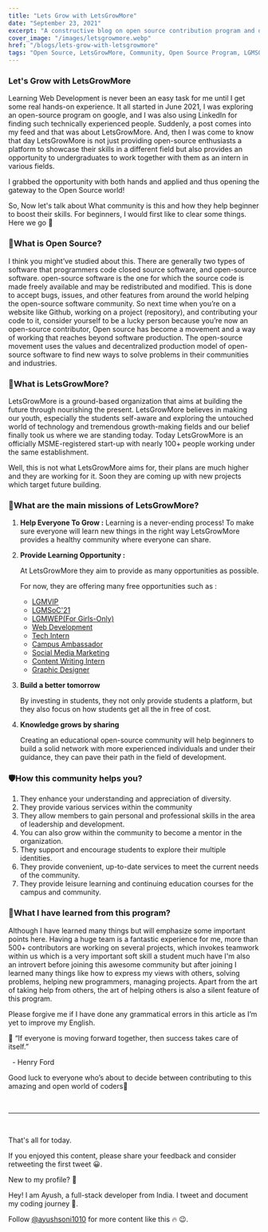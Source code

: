 ```yaml
---
title: "Lets Grow with LetsGrowMore"
date: "September 23, 2021"
excerpt: "A constructive blog on open source contribution program and other opportunities"
cover_image: "/images/letsgrowmore.webp"
href: "/blogs/lets-grow-with-letsgrowmore"
tags: "Open Source, LetsGrowMore, Community, Open Source Program, LGMSOC'21"
---
```


### **Let's Grow with LetsGrowMore**

Learning Web Development is never been an easy task for me until I get some real hands-on experience. It all started in June 2021, I was exploring an open-source program on google, and I was also using LinkedIn for finding such technically experienced people. Suddenly, a post comes into my feed and that was about LetsGrowMore. And, then I was come to know that day LetsGrowMore is not just providing open-source enthusiasts a platform to showcase their skills in a different field but also provides an opportunity to undergraduates to work together with them as an intern in various fields.

I grabbed the opportunity with both hands and applied and thus opening the gateway to the Open Source world!

So, Now let's talk about What community is this and how they help beginner to boost their skills. For beginners, I would first like to clear some things. Here we go 🚀

### **🤔What is Open Source?**

I think you might’ve studied about this. There are generally two types of software that programmers code closed source software, and open-source software. open-source software is the one for which the source code is made freely available and may be redistributed and modified. This is done to accept bugs, issues, and other features from around the world helping the open-source software community. So next time when you’re on a website like Github, working on a project (repository), and contributing your code to it, consider yourself to be a lucky person because you’re now an open-source contributor, Open source has become a movement and a way of working that reaches beyond software production. The open-source movement uses the values and decentralized production model of open-source software to find new ways to solve problems in their communities and industries.

### **🚀What is LetsGrowMore?**

LetsGrowMore is a ground-based organization that aims at building the future through nourishing the present. LetsGrowMore believes in making our youth, especially the students self-aware and exploring the untouched world of technology and tremendous growth-making fields and our belief finally took us where we are standing today. Today LetsGrowMore is an officially MSME-registered start-up with nearly 100+ people working under the same establishment.

Well, this is not what LetsGrowMore aims for, their plans are much higher and they are working for it. Soon they are coming up with new projects which target future building.

### **🎯What are the main missions of LetsGrowMore?**

1. **Help Everyone To Grow :**
   Learning is a never-ending process! To make sure everyone will learn new things in the right way LetsGrowMore provides a healthy community where everyone can share.

2. **Provide Learning Opportunity :**

   At LetsGrowMore they aim to provide as many opportunities as possible.

   For now, they are offering many free opportunities such as :

   - [LGMVIP](https://letsgrowmore.in/vip)
   - [LGMSoC'21](https://letsgrowmore.in/soc)
   - [LGMWEP(For Girls-Only)](https://forms.gle/vi5YgBREv5LQ6CMw9)
   - [Web Development](https://letsgrowmore.in/vip/)
   - [Tech Intern](https://letsgrowmore.in/vip/)
   - [Campus Ambassador](https://docs.google.com/forms/d/1kfEcNyxKit0Ib8xV5sU4c4KI2fY9JcK8DvYklfQuOz0/viewform?edit_requested=true)
   - [Social Media Marketing](https://docs.google.com/forms/d/1ZnAdbukXaTVj_S0sgn6PfJh1UwKlpX4tuD87mdRhO_8/viewform?edit_requested=true)
   - [Content Writing Intern](https://docs.google.com/forms/d/12VyIWPh3bmE8SfkhOy7JrYWZjclzCOP_Gp4Tn4zFVZo/viewform?edit_requested=true)
   - [Graphic Designer](https://docs.google.com/forms/d/e/1FAIpQLSdXeL_soItd5fFZQByZeQyaceYPbEJoSf5Hx2W9XmAo0_m_sg/viewform?usp=sf_link)

3. **Build a better tomorrow**

   By investing in students, they not only provide students a platform, but they also focus on how students get all the in free of cost.

4. **Knowledge grows by sharing**

   Creating an educational open-source community will help beginners to build a solid network with more experienced individuals and under their guidance, they can pave their path in the field of development.

### **🛡How this community helps you?**

1. They enhance your understanding and appreciation of diversity.
2. They provide various services within the community
3. They allow members to gain personal and professional skills in the area of leadership and development.
4. You can also grow within the community to become a mentor in the organization.
5. They support and encourage students to explore their multiple identities.
6. They provide convenient, up-to-date services to meet the current needs of the community.
7. They provide leisure learning and continuing education courses for the campus and community.

### **🧾What I have learned from this program?**

Although I have learned many things but will emphasize some important points here. Having a huge team is a fantastic experience for me, more than 500+ contributors are working on several projects, which invokes teamwork within us which is a very important soft skill a student much have I'm also an introvert before joining this awesome community but after joining I learned many things like how to express my views with others, solving problems, helping new programmers, managing projects. Apart from the art of taking help from others, the art of helping others is also a silent feature of this program.

Please forgive me if I have done any grammatical errors in this article as I’m yet to improve my English.

📢 “If everyone is moving forward together, then success takes care of itself.”

&nbsp;&nbsp;- Henry Ford

Good luck to everyone who’s about to decide between contributing to this amazing and open world of coders🙌

&nbsp;
&nbsp;

---

&nbsp;
&nbsp;

That's all for today.

If you enjoyed this content, please share your feedback and consider retweeting the first tweet 😀.

New to my profile? 🎉

Hey! I am Ayush, a full-stack developer from India. I tweet and document my coding journey 🌸.

Follow [@ayushsoni1010](https://twitter.com/ayushsoni1010) for more content like this 🔥 😉.
